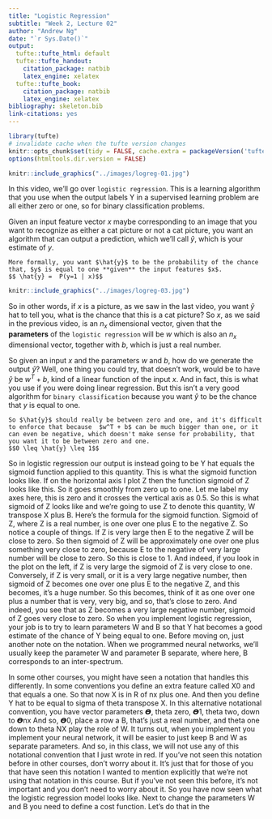 ```yaml
---
title: "Logistic Regression"
subtitle: "Week 2, Lecture 02"
author: "Andrew Ng"
date: "`r Sys.Date()`"
output:
  tufte::tufte_html: default
  tufte::tufte_handout:
    citation_package: natbib
    latex_engine: xelatex
  tufte::tufte_book:
    citation_package: natbib
    latex_engine: xelatex
bibliography: skeleton.bib
link-citations: yes
---
```


```r
library(tufte)
# invalidate cache when the tufte version changes
knitr::opts_chunk$set(tidy = FALSE, cache.extra = packageVersion('tufte'))
options(htmltools.dir.version = FALSE)
```


```r
knitr::include_graphics("../images/logreg-01.jpg")
```


In this video, we'll go over `logistic regression`. This is a learning algorithm that you use when the output labels Y in a supervised learning problem are all either zero or one, so for binary classification problems. 


Given an input feature vector $x$ maybe corresponding to an image that you want to recognize as either a cat picture or not a cat picture, you want an algorithm that can output a prediction, which we'll call $\hat{y}$, which is your estimate of $y$.  
```marginfigure
More formally, you want $\hat{y}$ to be the probability of the chance that, $y$ is equal to one **given** the input features $x$.
$$ \hat{y} =  P(y=1 | x)$$
```

```r
knitr::include_graphics("../images/logreg-03.jpg")
```
So in other words, if $x$ is a picture, as we saw in the last video, you want $\hat{y}$ hat to tell you, what is the chance that this is a cat picture? So $x$, as we said in the previous video, is an $n_x$ dimensional vector, given that the **parameters** of the `logistic regression` will be $w$ which is also an $n_x$ dimensional vector, together with $b$, which is just a real number. 


So given an input $x$ and the parameters $w$ and $b$, how do we generate the output $\hat{y}$? Well, one thing you could try, that doesn't work, would be to have $\hat{y}$ be $w^T + b$, kind of a linear function of the input $x$. And in fact, this is what you use if you were doing linear regression. But this isn't a very good algorithm for `binary classification` because you want $\hat{y}$ to be the chance that $y$ is equal to one. 

```marginfigure
So $\hat{y}$ should really be between zero and one, and it's difficult to enforce that because  $w^T + b$ can be much bigger than one, or it can even be negative, which doesn't make sense for probability, that you want it to be between zero and one. 
$$0 \leq \hat{y} \leq 1$$
```

So in logistic regression our output is instead going to be Y hat equals the sigmoid function applied to this quantity. This is what the sigmoid function looks like. If on the horizontal axis I plot Z then the function sigmoid of Z looks like this. So it goes smoothly from zero up to one. Let me label my axes here, this is zero and it crosses the vertical axis as 0.5. So this is what sigmoid of Z looks like and we're going to use Z to denote this quantity, W transpose X plus B. Here's the formula for the sigmoid function. Sigmoid of Z, where Z is a real number, is one over one plus E to the negative Z. So notice a couple of things. If Z is very large then E to the negative Z will be close to zero. So then sigmoid of Z will be approximately one over one plus something very close to zero, because E to the negative of very large number will be close to zero. So this is close to 1. And indeed, if you look in the plot on the left, if Z is very large the sigmoid of Z is very close to one. Conversely, if Z is very small, or it is a very large negative number, then sigmoid of Z becomes one over one plus E to the negative Z, and this becomes, it's a huge number. So this becomes, think of it as one over one plus a number that is very, very big, and so, that's close to zero. And indeed, you see that as Z becomes a very large negative number, sigmoid of Z goes very close to zero. So when you implement logistic regression, your job is to try to learn parameters W and B so that Y hat becomes a good estimate of the chance of Y being equal to one. Before moving on, just another note on the notation. When we programmed neural networks, we'll usually keep the parameter W and parameter B separate, where here, B corresponds to an inter-spectrum. 

In some other courses, you might have seen a notation that handles this differently. In some conventions you define an extra feature called X0 and that equals a one. So that now X is in R of nx plus one. And then you define Y hat to be equal to sigma of theta transpose X. In this alternative notational convention, you have vector parameters 𝞡, theta zero, 𝞡1, theta two, down to 𝞡nx And so, 𝞡0, place a row a B, that's just a real number, and theta one down to theta NX play the role of W. It turns out, when you implement you implement your neural network, it will be easier to just keep B and W as separate parameters. And so, in this class, we will not use any of this notational convention that I just wrote in red. If you've not seen this notation before in other courses, don't worry about it. It's just that for those of you that have seen this notation I wanted to mention explicitly that we're not using that notation in this course. But if you've not seen this before, it's not important and you don't need to worry about it. 
So you have now seen what the logistic regression model looks like. Next to change the parameters W and B you need to define a cost function. Let's do that in the
